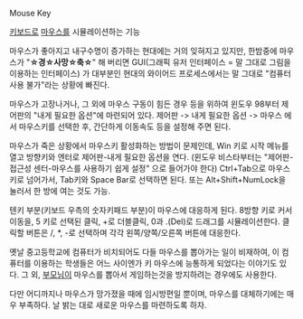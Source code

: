Mouse Key

[[키보드]]로 [[마우스]]를 시뮬레이션하는 기능

마우스가 좋아지고 내구수명이 증가하는 현대에는 거의 잊혀지고 있지만, 한밤중에 마우스가 "'''☆경☆사망☆축☆'''" 해 버리면 GUI(그래픽 유저 인터페이스 = 말 그대로 그림을 이용하는 인터페이스) 가 대부분인 현대의 와이어드 프로세스에서는 말 그대로 "컴퓨터 사용 불가"라는 상황에 빠진다.

마우스가 고장나거나, 그 외에 마우스 구동이 힘든 경우 등을 위하여 윈도우 98부터 제어판의 "내게 필요한 옵션"에 마련되어 있다. 제어판 -> 내게 필요한 옵션 -> 마우스 에서 마우스키를 선택한 후, 간단하게 이동속도 등을 설정해 주면 된다.

마우스가 죽은 상황에서 마우스키 활성화하는 방법이 문제인데, Win 키로 시작 메뉴를 열고 방향키와 엔터로 제어판-내게 필요한 옵션을 연다. (윈도우 비스타부터는 "제어판-접근성 센터-마우스를 사용하기 쉽게 설정" 으로 들어가야 한다) Ctrl+Tab으로 마우스키로 넘어가서, Tab키와 Space Bar로 선택하면 된다. 또는 Alt+Shift+NumLock을 눌러서 한 방에 여는 것도 가능.

텐키 부분(키보드 우측의 숫자키패드 부분)이 마우스에 대응하게 된다. 8방향 키로 커서 이동을, 5 키로 선택된 클릭, +로 더블클릭, 0과 .(Del)로 드래그를 시뮬레이션한다. 클릭할 버튼은 /, *, -로 선택하며 각각 왼쪽/양쪽/오른쪽 버튼에 대응한다.

옛날 중고등학교에 컴퓨터가 비치되어도 다들 마우스를 뽑아가는 일이 비재하여, 이 컴퓨터를 이용하는 학생들은 어느 사이엔가 키 마우스에 능통하게 되었다는 이야기도 있다.
그 외, [[부모님]]이 마우스를 뽑아서 게임하는것을 방지하려는 경우에도 사용한다.

다만 어디까지나 마우스가 망가졌을 때에 임시방편일 뿐이며, 마우스를 대체하기에는 매우 부족하다. 날 밝는 대로 새로운 마우스를 마련하도록 하자.
